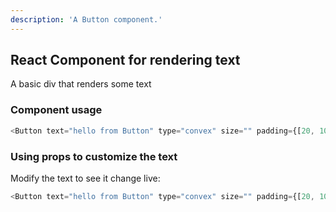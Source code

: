 ```yaml
---
description: 'A Button component.'
---
```



## React Component for rendering text

A basic div that renders some text

### Component usage
```js
<Button text="hello from Button" type="convex" size="" padding={[20, 10, 20, 10]} />
```

### Using props to customize the text

Modify the text to see it change live:
```js live
<Button text="hello from Button" type="convex" size="" padding={[20, 10, 20, 10]} />
```
